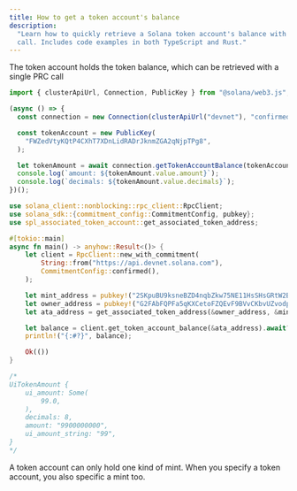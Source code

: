 ```yaml
---
title: How to get a token account's balance
description:
  "Learn how to quickly retrieve a Solana token account's balance with a single
  call. Includes code examples in both TypeScript and Rust."
---
```


The token account holds the token balance, which can be retrieved with a single PRC call

<CodeTabs storage="cookbook">

```typescript !! title="Legacy"
import { clusterApiUrl, Connection, PublicKey } from "@solana/web3.js";

(async () => {
  const connection = new Connection(clusterApiUrl("devnet"), "confirmed");

  const tokenAccount = new PublicKey(
    "FWZedVtyKQtP4CXhT7XDnLidRADrJknmZGA2qNjpTPg8",
  );

  let tokenAmount = await connection.getTokenAccountBalance(tokenAccount);
  console.log(`amount: ${tokenAmount.value.amount}`);
  console.log(`decimals: ${tokenAmount.value.decimals}`);
})();
```

```rust !! title="Rust"
use solana_client::nonblocking::rpc_client::RpcClient;
use solana_sdk::{commitment_config::CommitmentConfig, pubkey};
use spl_associated_token_account::get_associated_token_address;

#[tokio::main]
async fn main() -> anyhow::Result<()> {
    let client = RpcClient::new_with_commitment(
        String::from("https://api.devnet.solana.com"),
        CommitmentConfig::confirmed(),
    );

    let mint_address = pubkey!("2SKpuBU9ksneBZD4nqbZkw75NE11HsSHsGRtW2BZh5aQ");
    let owner_address = pubkey!("G2FAbFQPFa5qKXCetoFZQEvF9BVvCKbvUZvodpVidnoY");
    let ata_address = get_associated_token_address(&owner_address, &mint_address);

    let balance = client.get_token_account_balance(&ata_address).await?;
    println!("{:#?}", balance);

    Ok(())
}

/*
UiTokenAmount {
    ui_amount: Some(
        99.0,
    ),
    decimals: 8,
    amount: "9900000000",
    ui_amount_string: "99",
}
*/
```

</CodeTabs>


<Callout type="info">
  A token account can only hold one kind of mint. When you specify a token account, you also specific a mint too.
</Callout>
